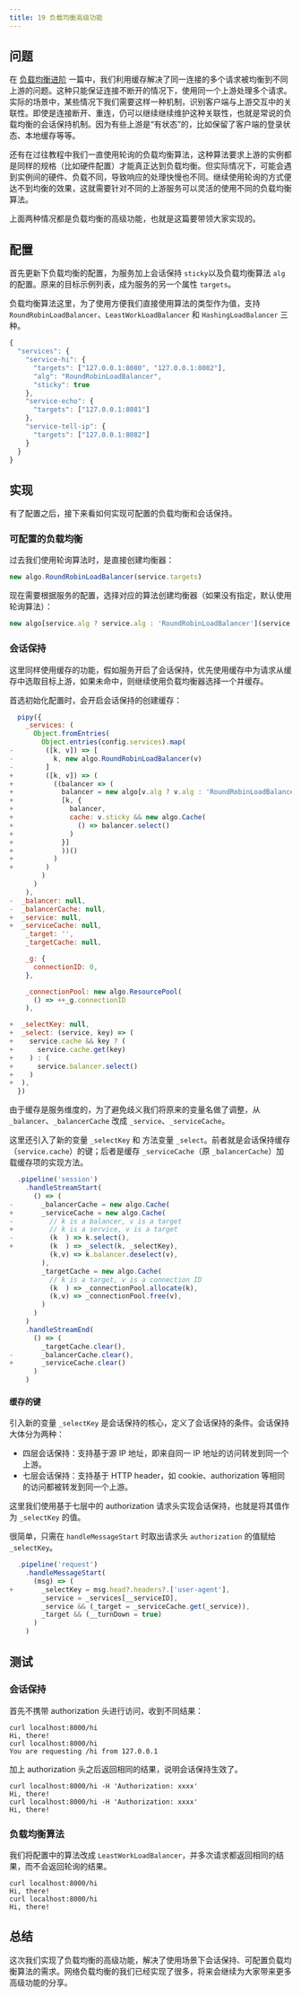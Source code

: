 ```yaml
---
title: 19 负载均衡高级功能
---
```


## 问题

在 [负载均衡进阶](https://mp.weixin.qq.com/s/tHZLm0ksJsxNLI5gjLveTA) 一篇中，我们利用缓存解决了同一连接的多个请求被均衡到不同上游的问题。这种只能保证连接不断开的情况下，使用同一个上游处理多个请求。实际的场景中，某些情况下我们需要这样一种机制，识别客户端与上游交互中的关联性。即使是连接断开、重连，仍可以继续继续维护这种关联性，也就是常说的负载均衡的会话保持机制。因为有些上游是“有状态”的，比如保留了客户端的登录状态、本地缓存等等。

还有在过往教程中我们一直使用轮询的负载均衡算法，这种算法要求上游的实例都是同样的规格（比如硬件配置）才能真正达到负载均衡。但实际情况下，可能会遇到实例间的硬件、负载不同，导致响应的处理快慢也不同。继续使用轮询的方式便达不到均衡的效果，这就需要针对不同的上游服务可以灵活的使用不同的负载均衡算法。

上面两种情况都是负载均衡的高级功能，也就是这篇要带领大家实现的。

## 配置

首先更新下负载均衡的配置，为服务加上会话保持 `sticky`以及负载均衡算法 `alg` 的配置。原来的目标示例列表，成为服务的另一个属性 `targets`。

负载均衡算法这里，为了使用方便我们直接使用算法的类型作为值，支持 `RoundRobinLoadBalancer`、`LeastWorkLoadBalancer` 和 `HashingLoadBalancer` 三种。

```js
{
  "services": {
    "service-hi": {
      "targets": ["127.0.0.1:8080", "127.0.0.1:8082"],
      "alg": "RoundRobinLoadBalancer",
      "sticky": true
    },
    "service-echo": {
      "targets": ["127.0.0.1:8081"]
    },
    "service-tell-ip": {
      "targets": ["127.0.0.1:8082"]
    }
  }
}
```

## 实现

有了配置之后，接下来看如何实现可配置的负载均衡和会话保持。

### 可配置的负载均衡

过去我们使用轮询算法时，是直接创建均衡器：

```js
new algo.RoundRobinLoadBalancer(service.targets)
```

现在需要根据服务的配置，选择对应的算法创建均衡器（如果没有指定，默认使用轮询算法）：

```js
new algo[service.alg ? service.alg : 'RoundRobinLoadBalancer'](service.targets)
```

### 会话保持

这里同样使用缓存的功能，假如服务开启了会话保持，优先使用缓存中为请求从缓存中选取目标上游，如果未命中，则继续使用负载均衡器选择一个并缓存。

首选初始化配置时，会开启会话保持的创建缓存：

```js
  pipy({
    _services: (
      Object.fromEntries(
        Object.entries(config.services).map(
-        ([k, v]) => [
-          k, new algo.RoundRobinLoadBalancer(v)
-        ]            
+        ([k, v]) => (
+          ((balancer => (
+            balancer = new algo[v.alg ? v.alg : 'RoundRobinLoadBalancer'](v.targets),          
+            [k, {
+              balancer,
+              cache: v.sticky && new algo.Cache(
+                () => balancer.select()
+              )
+            }]
+            ))()
+          )
+        )
        )
      )
    ),
-  _balancer: null,
-  _balancerCache: null,
+  _service: null,
+  _serviceCache: null,
    _target: '',
    _targetCache: null,

    _g: {
      connectionID: 0,
    },

    _connectionPool: new algo.ResourcePool(
      () => ++_g.connectionID
    ),

+  _selectKey: null,
+  _select: (service, key) => (
+    service.cache && key ? (
+      service.cache.get(key)
+    ) : (
+      service.balancer.select()
+    )
+  ),
  })
```

由于缓存是服务维度的，为了避免歧义我们将原来的变量名做了调整，从 `_balancer`、`_balancerCache` 改成 `_service`、`_serviceCache`。

这里还引入了新的变量 `_selectKey` 和 方法变量 `_select`。前者就是会话保持缓存（`service.cache`）的键；后者是缓存 `_serviceCache`（原 `_balancerCache`）加载缓存项的实现方法。

```js
  .pipeline('session')
    .handleStreamStart(
      () => (
-       _balancerCache = new algo.Cache(
+       _serviceCache = new algo.Cache(
-         // k is a balancer, v is a target
+         // k is a service, v is a target
-         (k  ) => k.select(),
+         (k  ) => _select(k, _selectKey),
          (k,v) => k.balancer.deselect(v),
        ),
        _targetCache = new algo.Cache(
          // k is a target, v is a connection ID
          (k  ) => _connectionPool.allocate(k),
          (k,v) => _connectionPool.free(v),
        )
      )
    )
    .handleStreamEnd(
      () => (
        _targetCache.clear(),
-       _balancerCache.clear(),
+       _serviceCache.clear()
      )
    )
```

#### 缓存的键

引入新的变量 `_selectKey` 是会话保持的核心，定义了会话保持的条件。会话保持大体分为两种：

* 四层会话保持：支持基于源 IP 地址，即来自同一 IP 地址的访问转发到同一个上游。
* 七层会话保持：支持基于 HTTP header，如 cookie、authorization 等相同的访问都被转发到同一个上游。

这里我们使用基于七层中的 authorization 请求头实现会话保持，也就是将其值作为 `_selectKey` 的值。

很简单，只需在 `handleMessageStart` 时取出请求头 `authorization` 的值赋给 `_selectKey`。

```js
  .pipeline('request')
    .handleMessageStart(
      (msg) => (
+       _selectKey = msg.head?.headers?.['user-agent'],
        _service = _services[__serviceID],
        _service && (_target = _serviceCache.get(_service)),
        _target && (__turnDown = true)
      )
    )
```

## 测试

### 会话保持

首先不携带 authorization 头进行访问，收到不同结果：

```shell
curl localhost:8000/hi
Hi, there!
curl localhost:8000/hi
You are requesting /hi from 127.0.0.1
```

加上 authorization 头之后返回相同的结果，说明会话保持生效了。

```shell
curl localhost:8000/hi -H 'Authorization: xxxx'
Hi, there!
curl localhost:8000/hi -H 'Authorization: xxxx'
Hi, there!
```

### 负载均衡算法

我们将配置中的算法改成 `LeastWorkLoadBalancer`，并多次请求都返回相同的结果，而不会返回轮询的结果。

```shell
curl localhost:8000/hi
Hi, there!
curl localhost:8000/hi
Hi, there!
```

## 总结

这次我们实现了负载均衡的高级功能，解决了使用场景下会话保持、可配置负载均衡算法的需求。网络负载均衡的我们已经实现了很多，将来会继续为大家带来更多高级功能的分享。